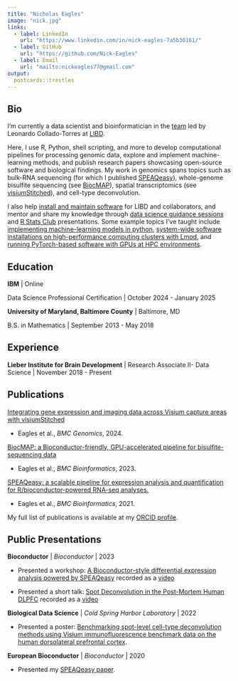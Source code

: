 ```yaml
---
title: "Nicholas Eagles"
image: "nick.jpg"
links:
  - label: LinkedIn
    url: "https://www.linkedin.com/in/nick-eagles-7a5b30161/"
  - label: GitHub
    url: "https://github.com/Nick-Eagles"
  - label: Email
    url: "mailto:nickeagles77@gmail.com"
output:
  postcards::trestles
---
```

 
## Bio

I'm currently a data scientist and bioinformatician in the
[team](https://lcolladotor.github.io/bioc_team_ds/) led by Leonardo
Collado-Torres at [LIBD](https://www.libd.org/).

Here, I use R, Python, shell scripting, and more to develop computational
pipelines for processing genomic data, explore and implement machine-learning
methods, and publish research papers showcasing open-source software and biological
findings. My work in genomics spans topics such as bulk-RNA sequencing (for
which I published [SPEAQeasy](https://doi.org/10.1186/s12859-021-04142-3)),
whole-genome bisulfite sequencing (see
[BiocMAP](https://doi.org/10.1101/2022.04.20.488947)), spatial transcriptomics
(see [visiumStitched](https://doi.org/10.1186/s12864-024-10991-y)), and
cell-type deconvolution.

I also help
[install and maintain software](https://github.com/LieberInstitute/jhpce_mod_source)
for LIBD and collaborators, and mentor and share my knowledge through
[data science guidance sessions](https://lcolladotor.github.io/bioc_team_ds/data-science-guidance-sessions.html)
and [R Stats Club](http://research.libd.org/rstatsclub/) presentations. Some example
topics I've taught include
[implementing machine-learning models in python](https://youtu.be/-qFz7PwWEeY),
[system-wide software installations on high-performance computing clusters with Lmod](https://youtu.be/8w6JDsrgqVs),
and [running PyTorch-based software with GPUs at HPC environments](https://youtu.be/zOMUXYHtVJM).

## Education

**IBM** | Online

Data Science Professional Certification | October 2024 - January 2025

**University of Maryland, Baltimore County** | Baltimore, MD

B.S. in Mathematics | September 2013 - May 2018

## Experience

**Lieber Institute for Brain Development** | Research Associate II- Data Science | November 2018 - Present

## Publications

[Integrating gene expression and imaging data across Visium capture areas with visiumStitched](https://doi.org/10.1186/s12864-024-10991-y)

- Eagles et al., *BMC Genomics*, 2024.

[BiocMAP: a Bioconductor-friendly, GPU-accelerated pipeline for bisulfite-sequencing data](https://doi.org/10.1186/s12859-023-05461-3)

- Eagles et al., *BMC Bioinformatics*, 2023.

[SPEAQeasy: a scalable pipeline for expression analysis and quantification for R/bioconductor-powered RNA-seq analyses.](https://doi.org/10.1186/s12859-021-04142-3)

- Eagles et al., *BMC Bioinformatics*, 2021.

My full list of publications is available at my [ORCID profile](https://orcid.org/0000-0002-9808-5254).

## Public Presentations

**Bioconductor** | *Bioconductor* | 2023

- Presented a workshop: [A Bioconductor-style differential expression analysis powered by SPEAQeasy](http://research.libd.org/SPEAQeasyWorkshop2023/) recorded as a [video](https://www.youtube.com/watch?v=6hJXPw9PM1o)

- Presented a short talk: [Spot Deconvolution in the Post-Mortem Human DLPFC](https://speakerdeck.com/nickeagles/bioc-2023-spot-deconvolution) recorded as a [video](https://www.youtube.com/watch?v=YA5H2XP6jjU&t=700s)

**Biological Data Science** | *Cold Spring Harbor Laboratory* | 2022

- Presented a poster: [Benchmarking spot-level cell-type deconvolution methods using Visium immunofluorescence benchmark data on the human dorsolateral prefrontal cortex](https://speakerdeck.com/nickeagles/bds-2022).

**European Bioconductor** | *Bioconductor* | 2020

- Presented my [SPEAQeasy paper](https://www.youtube.com/watch?v=tPSG23hUHSI).

